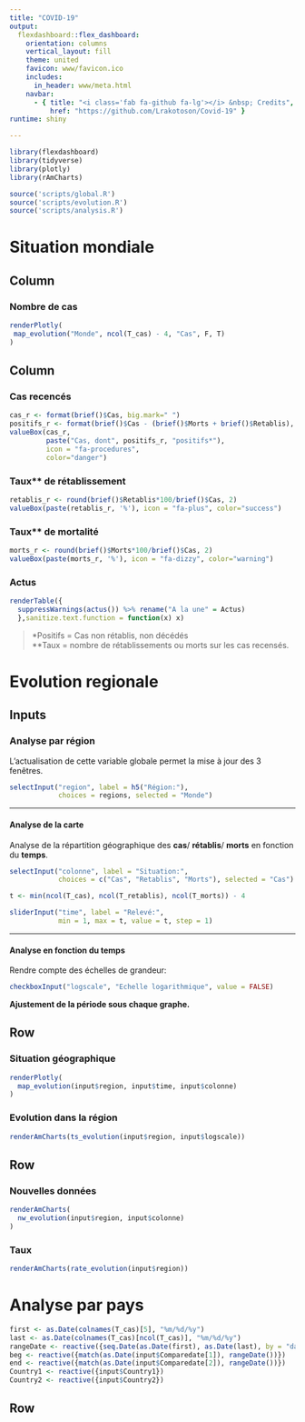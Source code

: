 ```yaml
---
title: "COVID-19"
output: 
  flexdashboard::flex_dashboard:
    orientation: columns
    vertical_layout: fill
    theme: united
    favicon: www/favicon.ico
    includes:
      in_header: www/meta.html
    navbar:
      - { title: "<i class='fab fa-github fa-lg'></i> &nbsp; Credits",
          href: "https://github.com/Lrakotoson/Covid-19" }
runtime: shiny

---
```



```r
library(flexdashboard)
library(tidyverse)
library(plotly)
library(rAmCharts)
```
```r
source('scripts/global.R')
source('scripts/evolution.R')
source('scripts/analysis.R')
```

Situation mondiale
=======================================================================

Column {data-width=2/3}
-----------------------------------------------------------------------

### Nombre de cas

```r
renderPlotly(
 map_evolution("Monde", ncol(T_cas) - 4, "Cas", F, T)
)

```

Column {data-width=1/3}
-----------------------------------------------------------------------
### Cas recencés

```r
cas_r <- format(brief()$Cas, big.mark=" ")
positifs_r <- format(brief()$Cas - (brief()$Morts + brief()$Retablis), big.mark=" ")
valueBox(cas_r,
         paste("Cas, dont", positifs_r, "positifs*"),
         icon = "fa-procedures",
         color="danger")
```

### Taux** de rétablissement

```r
retablis_r <- round(brief()$Retablis*100/brief()$Cas, 2)
valueBox(paste(retablis_r, '%'), icon = "fa-plus", color="success")
```

### Taux** de mortalité

```r
morts_r <- round(brief()$Morts*100/brief()$Cas, 2)
valueBox(paste(morts_r, '%'), icon = "fa-dizzy", color="warning")
```

### Actus {.no-title}

```r
renderTable({
  suppressWarnings(actus()) %>% rename("A la une" = Actus)
  },sanitize.text.function = function(x) x)
```

>*Positifs = Cas non rétablis, non décédés  
>**Taux = nombre de rétablissements ou morts sur les cas recensés.




Evolution regionale 
=======================================================================

Inputs {.sidebar}
-------------------------------------

<h3>Analyse par région</h3>
L'actualisation de cette variable globale permet la mise à jour des 3 fenêtres.

```r
selectInput("region", label = h5("Région:"),
            choices = regions, selected = "Monde")
```

<hr>
<h4>Analyse de la carte</h4>
Analyse de la répartition géographique des __cas__/ __rétablis__/ __morts__ en fonction du __temps__.

```r
selectInput("colonne", label = "Situation:",
            choices = c("Cas", "Retablis", "Morts"), selected = "Cas")
```

```r
t <- min(ncol(T_cas), ncol(T_retablis), ncol(T_morts)) - 4

sliderInput("time", label = "Relevé:",
            min = 1, max = t, value = t, step = 1)
```

<hr>
<h4>Analyse en fonction du temps</h4>
Rendre compte des échelles de grandeur:

```r
checkboxInput("logscale", "Echelle logarithmique", value = FALSE)
```

__Ajustement de la période sous chaque graphe.__

Row {data-height=1/2}
-------------------------------------

### Situation géographique

```r
renderPlotly(
  map_evolution(input$region, input$time, input$colonne)
)
```

   
### Evolution dans la région

```r
renderAmCharts(ts_evolution(input$region, input$logscale))
```   

Row {data-height=1/2}
-------------------------------------

### Nouvelles données

```r
renderAmCharts(
  nw_evolution(input$region, input$colonne)
)
```
    
### Taux

```r
renderAmCharts(rate_evolution(input$region))
```


Analyse par pays {style="position:relative"}
=======================================================================

```r
first <- as.Date(colnames(T_cas)[5], "%m/%d/%y")
last <- as.Date(colnames(T_cas)[ncol(T_cas)], "%m/%d/%y")
rangeDate <- reactive({seq.Date(as.Date(first), as.Date(last), by = "day")})
beg <- reactive({match(as.Date(input$Comparedate[1]), rangeDate())})
end <- reactive({match(as.Date(input$Comparedate[2]), rangeDate())})
Country1 <- reactive({input$Country1})
Country2 <- reactive({input$Country2})
```

Row {style="height:120pc;"}
-------------------------------------



```r
fillCol(
  flex = c(0.8, 0.1,
           1.2, 0.1,
           1.2, 0.1,
           1.2, 0.1,
           1.2, 0.1),
  
  fillRow(
    column(
      12,
      selectInput(
        "Country1", "Pays A",
        c(brief("Country")$group, "Monde"),
        "France"
        ),
      selectInput(
        "Country2", "Pays B",
        c(brief("Country")$group, "Monde"),
        "Italy"
       ),
      sliderInput(
        "Comparedate", "Domaine",
        min = first, 
        max = last,
        value = c(first, last), 
        timeFormat = "%d/%m"
       )
    ),
    column(
      12,
      h3("Analyse Cas"),
      checkboxInput(
        "Caslog", "Echelle logarithmique nombre Cas", value = T
      ),
      selectInput(
        "Casreg",
        "Régression Cas",
        c("Aucune" = 0,
          "Régression linéaire" = 1,
          "Régression poly 2" = 2,
          "Régression poly 3" = 3
          )
      ),
      textInput(
        "Caspred",
        "Nombre jours à prédire",
        value = 0
      )
    ),
    column(
      12,
      h3("Analyse Décès"),
      checkboxInput(
        "Mortslog", "Echelle logarithmique Mortalité", value = F
      ),
      selectInput(
        "Mortsreg",
        "Régression Mortalité",
        c("Aucune" = 0,
          "Régression linéaire" = 1,
          "Régression poly 2" = 2,
          "Régression poly 3" = 3
        )
      ),
      textInput(
        "Mortspred",
        "Nombre jours à prédire",
        value = 0
      )
    ),
    column(
      12,
      h3("Analyse Rétablis"),
      checkboxInput(
        "Retablislog", "Echelle logarithmique Retablis", value = F
      ),
      selectInput(
        "Retablisreg",
        "Régression Retablis",
        c("Aucune" = 0,
          "Régression linéaire" = 1,
          "Régression poly 2" = 2,
          "Régression poly 3" = 3
        )
      ),
      textInput(
        "Retablispred",
        "Nombre jours à prédire",
        value = 0
      )
    )
  ),br(),
  
  fillRow(
    renderLeaflet({
      comparemap(Country1(), Country2(), end())
    })
  ),br(),
  
  fillRow(
    column(
      12,
      renderAmCharts({
        compare_situation(
          "Cas",
          Country1(), Country2(),
          beg(), end(),
          input$Caslog,
          as.integer(input$Casreg),
          as.integer(input$Caspred)
        )
      })
    ),
    column(
      12,
      renderAmCharts({
        compare_situation(
          "Actifs",
          Country1(), Country2(),
          beg(), end(),
          logscale = F,
          reg = 0, pred = 0
        )
      })
    )
  ),br(),
  
  fillRow(
    column(
      12,
      renderAmCharts({
        compare_situation(
          "Morts",
          Country1(), Country2(),
          beg(), end(),
          input$Mortslog,
          as.integer(input$Mortsreg),
          as.integer(input$Mortspred)
        )
      })
    ),
    column(
      12,
      renderAmCharts({
        compare_situation(
          "Letalite",
          Country1(), Country2(),
          beg(), end(),
          input$Mortslog,
          as.integer(input$Mortsreg),
          as.integer(input$Mortspred)
        )
      })
    )
  ),br(),
  
  fillRow(
    column(
      12,
      renderAmCharts({
        compare_situation(
          "Retablis",
          Country1(), Country2(),
          beg(), end(),
          input$Retablislog,
          as.integer(input$Retablisreg),
          as.integer(input$Retablispred)
        )
      })
    ),
    column(
      12,
      renderAmCharts({
        compare_new(
          Country1(), Country2(),
          beg(), end()
        )
      })
    )
  ),br()
  
)
```
